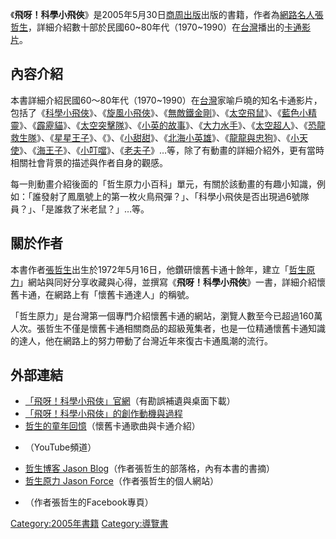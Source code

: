 {{Infobox Book
| name = 飛呀！科學小飛俠
| image = [[FIle:飛呀！科學小飛俠.jpg|200px]]
| image_caption = 封面
| author = [[張哲生|張哲生]]
| country = {{ROC}}
| language = [[中華民國國語文|中文]]
| subject = 
| publisher = [[商周出版|商周出版]]
| release_date = 2005年5月30日
| media_type = [[書籍|書籍]]
| pages = 210
| isbn = 9861241841
| dewey= 
| congress= 
| oclc= 
}}

《'''飛呀！科學小飛俠'''》是2005年5月30日[[商周出版|商周出版]]出版的書籍，作者為[[網路名人|網路名人]][[張哲生|張哲生]]，詳細介紹數十部於民國60~80年代（1970~1990）在[[台灣|台灣]]播出的[[卡通影片|卡通影片]]。

==內容介紹==
本書詳細介紹民國60～80年代（1970~1990）在[[台灣|台灣]]家喻戶曉的知名卡通影片，包括了《[[科學小飛俠|科學小飛俠]]》、《[[旋風小飛俠|旋風小飛俠]]》、《[[無敵鐵金剛|無敵鐵金剛]]》、《[[太空飛鼠|太空飛鼠]]》、《[[藍色小精靈|藍色小精靈]]》、《[[霹靂貓|霹靂貓]]》、《[[太空突擊隊|太空突擊隊]]》、《[[小英的故事|小英的故事]]》、《[[大力水手|大力水手]]》、《[[太空超人|太空超人]]》、《[[恐龍救生隊|恐龍救生隊]]》、《[[星星王子|星星王子]]》、《{{link-ja|小蜜蜂 (動畫)|昆虫物語 みなしごハッチ|小蜜蜂}}》、《[[小甜甜|小甜甜]]》、《[[北海小英雄|北海小英雄]]》、《[[龍龍與忠狗|龍龍與忠狗]]》、《[[小天使|小天使]]》、《[[海王子|海王子]]》、《[[小叮噹|小叮噹]]》、《[[老夫子|老夫子]]》…等，除了有動畫的詳細介紹外，更有當時相關社會背景的描述與作者自身的觀感。

每一則動畫介紹後面的「哲生原力小百科」單元，有關於該動畫的有趣小知識，例如：「誰發射了鳳凰號上的第一枚火鳥飛彈？」、「科學小飛俠是否出現過6號隊員？」、「是誰救了米老鼠？」…等。

==關於作者==
本書作者[[張哲生|張哲生]]出生於1972年5月16日，他鑽研懷舊卡通十餘年，建立「[[哲生原力|哲生原力]]」網站與同好分享收藏與心得，並撰寫《'''飛呀！科學小飛俠'''》一書，詳細介紹懷舊卡通，在網路上有「懷舊卡通達人」的稱號。

「哲生原力」是台灣第一個專門介紹懷舊卡通的網站，瀏覽人數至今已超過160萬人次。張哲生不僅是懷舊卡通相關商品的超級蒐集者，也是一位精通懷舊卡通知識的達人，他在網路上的努力帶動了台灣近年來復古卡通風潮的流行。

==外部連結==
*[http://www.jasonforce.com/mybook 「飛呀！科學小飛俠」官網]（有勘誤補遺與桌面下載）
*[http://jasonblog.tw/2009/09/fly-high-g-force.html 「飛呀！科學小飛俠」的創作動機與過程]
*[http://www.jasonforce.com/memory 哲生的童年回憶]（懷舊卡通歌曲與卡通介紹）
*{{youtube|channel=UCURBR4y5F3uEVrlE8PkScsQ|懷舊卡通主題曲影片}}（YouTube頻道）
*[http://jasonblog.tw 哲生博客 Jason Blog]（作者張哲生的部落格，內有本書的書摘）
*[http://www.jasonforce.com 哲生原力 Jason Force]（作者張哲生的個人網站）
*{{facebook|zhangzhesheng|張哲生}}（作者張哲生的Facebook專頁）

[[Category:2005年書籍|Category:2005年書籍]]
[[Category:導覽書|Category:導覽書]]